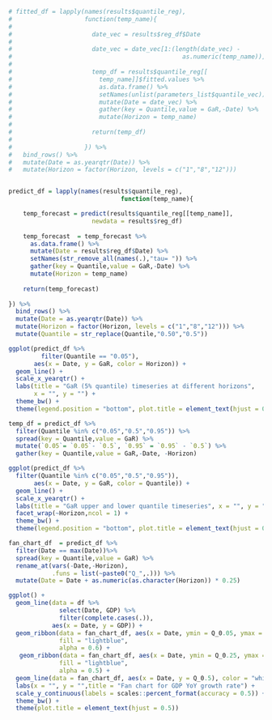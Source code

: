 
```r

# fitted_df = lapply(names(results$quantile_reg),
#                    function(temp_name){
#                      
#                      date_vec = results$reg_df$Date
#                      
#                      date_vec = date_vec[1:(length(date_vec) - 
#                                               as.numeric(temp_name))]
#                      
#                      temp_df = results$quantile_reg[[
#                        temp_name]]$fitted.values %>% 
#                        as.data.frame() %>% 
#                        setNames(unlist(parameters_list$quantile_vec)) %>% 
#                        mutate(Date = date_vec) %>% 
#                        gather(key = Quantile,value = GaR,-Date) %>% 
#                        mutate(Horizon = temp_name)
#                      
#                      return(temp_df)
#                      
#                    }) %>% 
#   bind_rows() %>% 
#   mutate(Date = as.yearqtr(Date)) %>% 
#   mutate(Horizon = factor(Horizon, levels = c("1","8","12")))


predict_df = lapply(names(results$quantile_reg),
                               function(temp_name){

    temp_forecast = predict(results$quantile_reg[[temp_name]],
                       newdata = results$reg_df)
    
    temp_forecast  = temp_forecast %>% 
      as.data.frame() %>% 
      mutate(Date = results$reg_df$Date) %>% 
      setNames(str_remove_all(names(.),"tau= ")) %>% 
      gather(key = Quantile,value = GaR,-Date) %>% 
      mutate(Horizon = temp_name)
    
    return(temp_forecast)
  
}) %>% 
  bind_rows() %>% 
  mutate(Date = as.yearqtr(Date)) %>% 
  mutate(Horizon = factor(Horizon, levels = c("1","8","12"))) %>% 
  mutate(Quantile = str_replace(Quantile,"0.50","0.5"))

```


```r


ggplot(predict_df %>% 
         filter(Quantile == "0.05"),
       aes(x = Date, y = GaR, color = Horizon)) + 
  geom_line() + 
  scale_x_yearqtr() + 
  labs(title = "GaR (5% quantile) timeseries at different horizons",
       x = "", y = "") + 
  theme_bw() + 
  theme(legend.position = "bottom", plot.title = element_text(hjust = 0.5))

```


```r

temp_df = predict_df %>% 
  filter(Quantile %in% c("0.05","0.5","0.95")) %>% 
  spread(key = Quantile,value = GaR) %>% 
  mutate(`0.05`= `0.05`- `0.5`, `0.95` = `0.95` - `0.5`) %>% 
  gather(key = Quantile,value = GaR,-Date, -Horizon)

ggplot(predict_df %>% 
  filter(Quantile %in% c("0.05","0.5","0.95")),
       aes(x = Date, y = GaR, color = Quantile)) + 
  geom_line() + 
  scale_x_yearqtr() + 
  labs(title = "GaR upper and lower quantile timeseries", x = "", y = "") + 
  facet_wrap(~Horizon,ncol = 1) + 
  theme_bw() + 
  theme(legend.position = "bottom", plot.title = element_text(hjust = 0.5))

```


```r

fan_chart_df  = predict_df %>% 
  filter(Date == max(Date))%>% 
  spread(key = Quantile,value = GaR) %>% 
  rename_at(vars(-Date,-Horizon),
            .funs = list(~paste0("Q_",.))) %>% 
  mutate(Date = Date + as.numeric(as.character(Horizon)) * 0.25)

ggplot() +
  geom_line(data = df %>%
              select(Date, GDP) %>%
              filter(complete.cases(.)),
            aes(x = Date, y = GDP)) +
  geom_ribbon(data = fan_chart_df, aes(x = Date, ymin = Q_0.05, ymax = Q_0.95),
              fill = "lightblue",
              alpha = 0.6) +
   geom_ribbon(data = fan_chart_df, aes(x = Date, ymin = Q_0.25, ymax = Q_0.75),
              fill = "lightblue",
              alpha = 0.5) +
  geom_line(data = fan_chart_df, aes(x = Date, y = Q_0.5), color = "white") +
  labs(x = "", y = "",title = "Fan chart for GDP YoY growth rate") +
  scale_y_continuous(labels = scales::percent_format(accuracy = 0.5)) +
  theme_bw() +
  theme(plot.title = element_text(hjust = 0.5))


```

